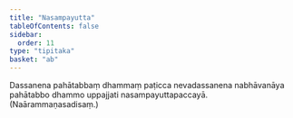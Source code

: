 ```yaml
---
title: "Nasampayutta"
tableOfContents: false
sidebar:
  order: 11
type: "tipitaka"
basket: "ab"
---
```



<DynamicBreadcrumb />

<Division number="29">

<Paragraph number="846">
Dassanena pahātabbaṃ dhammaṃ paṭicca nevadassanena nabhāvanāya pahātabbo dhammo uppajjati nasampayuttapaccayā. (Naārammaṇasadisaṃ.)
</Paragraph>
</Division>